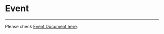 # Event

- - -

Please check [Event Document here](https://pub.dev/documentation/zego_uikit_prebuilt_live_streaming/latest/topics/Events-topic.html).
